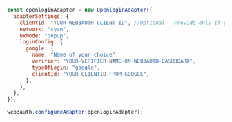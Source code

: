 ```js
const openloginAdapter = new OpenloginAdapter({
  adapterSettings: {
    clientId: "YOUR-WEB3AUTH-CLIENT-ID", //Optional - Provide only if you haven't provided it in the Web3Auth Instantiation Code
    network: "cyan",
    uxMode: "popup",
    loginConfig: {
      google: {
        name: "Name of your choice",
        verifier: "YOUR-VERIFIER-NAME-ON-WEB3AUTH-DASHBOARD",
        typeOfLogin: "google",
        clientId: "YOUR-CLIENTID-FROM-GOOGLE",
      },
    },
  },
});

web3auth.configureAdapter(openloginAdapter);
```
